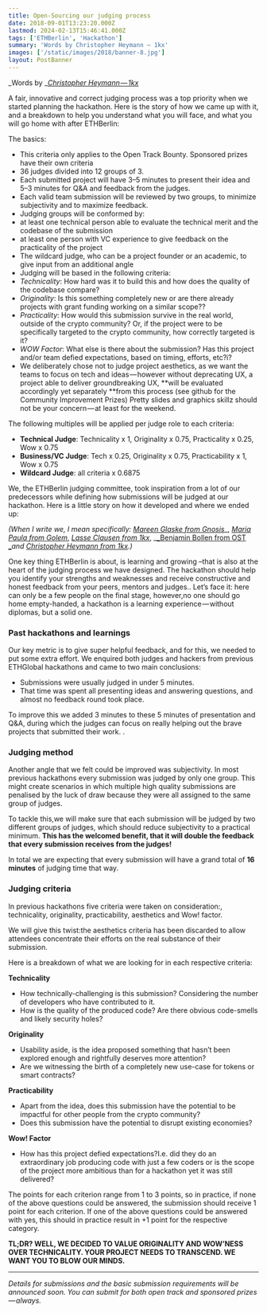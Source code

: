```yaml
---
title: Open-Sourcing our judging process
date: 2018-09-01T13:23:20.000Z
lastmod: 2024-02-13T15:46:41.000Z
tags: ['ETHBerlin', 'Hackathon']
summary: 'Words by Christopher Heymann — 1kx'
images: ['/static/images/2018/banner-8.jpg']
layout: PostBanner
---
```


_Words by _[_Christopher Heymann — 1kx_](https://twitter.com/1kxnetwork)

A fair, innovative and correct judging process was a top priority when we started planning the hackathon. Here is the story of how we came up with it, and a breakdown to help you understand what you will face, and what you will go home with after ETHBerlin:

The basics:

- This criteria only applies to the Open Track Bounty. Sponsored prizes have their own criteria
- 36 judges divided into 12 groups of 3.
- Each submitted project will have 3–5 minutes to present their idea and 5–3 minutes for Q&A and feedback from the judges.
- Each valid team submission will be reviewed by two groups, to minimize subjectivity and to maximize feedback.
- Judging groups will be conformed by:
- at least one technical person able to evaluate the technical merit and the codebase of the submission
- at least one person with VC experience to give feedback on the practicality of the project
- The wildcard judge, who can be a project founder or an academic, to give input from an additional angle
- Judging will be based in the following criteria:
- _Technicality_: How hard was it to build this and how does the quality of the codebase compare?
- _Originality_: Is this something completely new or are there already projects with grant funding working on a similar scope??
- _Practicality_: How would this submission survive in the real world, outside of the crypto community? Or, if the project were to be specifically targeted to the crypto community, how correctly targeted is it?
- _WOW Factor_: What else is there about the submission? Has this project and/or team defied expectations, based on timing, efforts, etc?i?
- We deliberately chose not to judge project aesthetics, as we want the teams to focus on tech and ideas — however without deprecating UX, a project able to deliver groundbreaking UX, **will be evaluated accordingly yet separately **from this process (see github for the Community Improvement Prizes) Pretty slides and graphics skillz should not be your concern — at least for the weekend.

The following multiples will be applied per judge role to each criteria:

- **Technical Judge**: Technicality x 1, Originality x 0.75, Practicality x 0.25, Wow x 0.75
- **Business/VC Judge**: Tech x 0.25, Originality x 0.75, Practicability x 1, Wow x 0.75
- **Wildcard Judge**: all criteria x 0.6875

We, the ETHBerlin judging committee, took inspiration from a lot of our predecessors while defining how submissions will be judged at our hackathon. Here is a little story on how it developed and where we ended up:

_(When I write we, I mean specifically:_
[_Mareen Glaske from Gnosis_](https://twitter.com/MareenGlaeske)_, _[_Maria Paula from Golem_](http://twitter.com/MPtherealMVP)_, _[_Lasse Clausen from 1kx_](https://twitter.com/lalleclausen)_, _[_Benjamin Bollen from OST _](https://twitter.com/BenjaminBollen)_and _[_Christopher Heymann from 1kx_](https://twitter.com/1kxnetwork)_.)_

One key thing ETHBerlin is about, is learning and growing –that is also at the heart of the judging process we have designed. The hackathon should help you identify your strengths and weaknesses and receive constructive and honest feedback from your peers, mentors and judges.. Let’s face it: here can only be a few people on the final stage, however,no one should go home empty-handed, a hackathon is a learning experience — without diplomas, but a solid one.

### Past hackathons and learnings

Our key metric is to give super helpful feedback, and for this, we needed to put some extra effort. We enquired both judges and hackers from previous ETHGlobal hackathons and came to two main conclusions:

- Submissions were usually judged in under 5 minutes.
- That time was spent all presenting ideas and answering questions, and almost no feedback round took place.

To improve this we added 3 minutes to these 5 minutes of presentation and Q&A, during which the judges can focus on really helping out the brave projects that submitted their work. .

### Judging method

Another angle that we felt could be improved was subjectivity. In most previous hackathons every submission was judged by only one group. This might create scenarios in which multiple high quality submissions are penalised by the luck of draw because they were all assigned to the same group of judges.

To tackle this,we will make sure that each submission will be judged by two different groups of judges, which should reduce subjectivity to a practical minimum. **This has the welcomed benefit, that it will double the feedback that every submission receives from the judges!**

In total we are expecting that every submission will have a grand total of **16 minutes** of judging time that way.

### Judging criteria

In previous hackathons five criteria were taken on consideration:, technicality, originality, practicability, aesthetics and Wow! factor.

We will give this twist:the aesthetics criteria has been discarded to allow attendees concentrate their efforts on the real substance of their submission.

Here is a breakdown of what we are looking for in each respective criteria:

**Technicality**

- How technically-challenging is this submission? Considering the number of developers who have contributed to it.
- How is the quality of the produced code? Are there obvious code-smells and likely security holes?

**Originality**

- Usability aside, is the idea proposed something that hasn’t been explored enough and rightfully deserves more attention?
- Are we witnessing the birth of a completely new use-case for tokens or smart contracts?

**Practicability**

- Apart from the idea, does this submission have the potential to be impactful for other people from the crypto community?
- Does this submission have the potential to disrupt existing economies?

**Wow! Factor**

- How has this project defied expectations?I.e. did they do an extraordinary job producing code with just a few coders or is the scope of the project more ambitious than for a hackathon yet it was still delivered?

The points for each criterion range from 1 to 3 points, so in practice, if none of the above questions could be answered, the submission should receive 1 point for each criterion. If one of the above questions could be answered with yes, this should in practice result in +1 point for the respective category.

**TL;DR? WELL, WE DECIDED TO VALUE ORIGINALITY AND WOW’NESS OVER TECHNICALITY. YOUR PROJECT NEEDS TO TRANSCEND. WE WANT YOU TO BLOW OUR MINDS.**

---

_Details for submissions and the basic submission requirements will be announced soon. You can submit for both open track and sponsored prizes — always._
